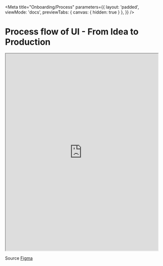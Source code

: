 
<Meta
    title="Onboarding/Process"
    parameters={{
        layout: 'padded',
        viewMode: 'docs',
        previewTabs: { canvas: { hidden: true } },
    }}
/>

# Process flow of UI - From Idea to Production

<iframe
    width="100%"
    height="650"
    src="https://www.figma.com/embed?embed_host=share&url=https%3A%2F%2Fwww.figma.com%2Ffile%2FXWit1gVWfgsytyC5HbNilF%2FProcessus-global---nouveau-composant%3Fnode-id%3D1001%253A542%26t%3DyMc1VDKeQkTc7GL7-1"
    allowfullscreen
></iframe>

Source [Figma](https://www.figma.com/file/XWit1gVWfgsytyC5HbNilF/Processus-global---nouveau-composant?node-id=1001%3A542&t=yMc1VDKeQkTc7GL7-1)
